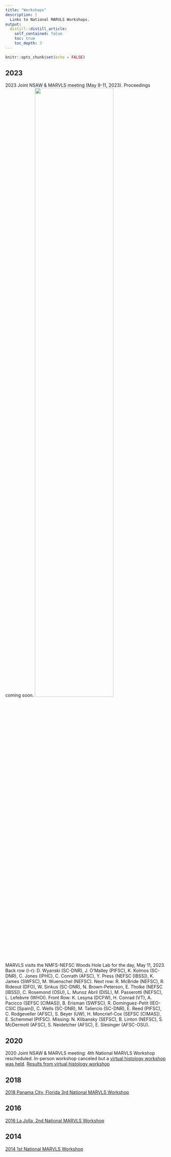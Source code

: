 ```yaml
---
title: "Workshops"
description: |
  Links to National MARVLS Workshops.
output:
  distill::distill_article:
    self_contained: false
    toc: true
    toc_depth: 3
---
```


```r
knitr::opts_chunk$set(echo = FALSE)
```
## 2023
2023 Joint NSAW & MARVLS meeting (May 9-11, 2023). Proceedings coming soon.
![](images/MARVLS2023.jpg){width="70%"}


MARVLS visits the NMFS-NEFSC Woods Hole Lab for the day, May 11, 2023. Back row (l-r): D. Wyanski (SC-DNR), J. O’Malley (PIFSC), K. Kolmos (SC-DNR), C. Jones (IPHC), C. Conrath (AFSC), Y. Press (NEFSC [IBSS]), K. James (SWFSC), M. Wuenschel (NEFSC). Next row: R. McBride (NEFSC), R. Rideout (DFO), W. Sinkus (SC-DNR), N. Brown-Peterson, E. Tholke (NEFSC [IBSS]), C. Rosemond (OSU), L. Munoz Abril (DISL), M. Passerotti (NEFSC), L. Lefebvre (WHOI). Front Row: K. Lesyna (DCFW), H. Conrad (VT), A. Pacicco (SEFSC [CIMAS]), B. Erisman (SWFSC), R. Dominguez-Petit (IEO-CSIC [Spain]), C. Wells (SC-DNR), M. Taliercio (SC-DNR), E. Reed (PIFSC), C. Rodgeveller (AFSC), S. Beyer (UW), H. Moncrief-Cox (SEFSC [CIMAS]), E. Schemmel (PIFSC). Missing: N. Klibansky (SEFSC), B. Linton (NEFSC), S. McDermott (AFSC), S. Neidetcher (AFSC), E. Slesinger (AFSC-OSU).

        
## 2020

2020 Joint NSAW & MARVLS meeting: 4th National MARVLS Workshop rescheduled. In-person workshop canceled but a [virtual histology workshop was held](https://drive.google.com/drive/folders/1ppjix93fNMTv-5erjq1g_DGwFSxqWD_x?usp=sharing). [Results from virtual histology workshop](https://drive.google.com/file/d/1j2g_dVYebEBHjM1J1d2lgWCNZWcnH9KP/view?usp=sharing)

## 2018

[2018 Panama City, Florida 3rd National MARVLS Workshop](https://drive.google.com/drive/folders/1Xr8jURdwEWCAR9NUYV7gyZpB193bAZa3?usp=sharing)

## 2016

[2016 La,Jolla, 2nd National MARVLS Workshop](https://drive.google.com/drive/folders/1ue8ok_pfyLgiFP8KUREhAE4Qba9DdFGf?usp=sharing)

## 2014

[2014 1st National MARVLS Workshop](https://drive.google.com/drive/folders/1udJwD4FAgSxu1fbDjWqon4x_inZrr8WI?usp=sharing)
